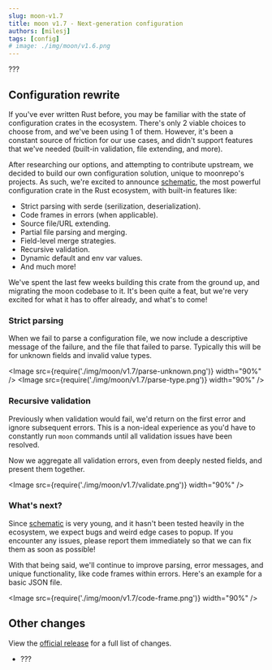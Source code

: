 ```yaml
---
slug: moon-v1.7
title: moon v1.7 - Next-generation configuration
authors: [milesj]
tags: [config]
# image: ./img/moon/v1.6.png
---
```



???

<!--truncate-->

## Configuration rewrite

If you've ever written Rust before, you may be familiar with the state of configuration crates in
the ecosystem. There's only 2 viable choices to choose from, and we've been using 1 of them.
However, it's been a constant source of friction for our use cases, and didn't support features that
we've needed (built-in validation, file extending, and more).

After researching our options, and attempting to contribute upstream, we decided to build our own
configuration solution, unique to moonrepo's projects. As such, we're excited to announce
[schematic](https://github.com/moonrepo/schematic), the most powerful configuration crate in the
Rust ecosystem, with built-in features like:

- Strict parsing with serde (serilization, deserialization).
- Code frames in errors (when applicable).
- Source file/URL extending.
- Partial file parsing and merging.
- Field-level merge strategies.
- Recursive validation.
- Dynamic default and env var values.
- And much more!

We've spent the last few weeks building this crate from the ground up, and migrating the moon
codebase to it. It's been quite a feat, but we're very excited for what it has to offer already, and
what's to come!

### Strict parsing

When we fail to parse a configuration file, we now include a descriptive message of the failure, and
the file that failed to parse. Typically this will be for unknown fields and invalid value types.

<Image src={require('./img/moon/v1.7/parse-unknown.png')} width="90%" />
<Image src={require('./img/moon/v1.7/parse-type.png')} width="90%" />

### Recursive validation

Previously when validation would fail, we'd return on the first error and ignore subsequent errors.
This is a non-ideal experience as you'd have to constantly run `moon` commands until all validation
issues have been resolved.

Now we aggregate all validation errors, even from deeply nested fields, and present them together.

<Image src={require('./img/moon/v1.7/validate.png')} width="90%" />

### What's next?

Since [schematic](https://github.com/moonrepo/schematic) is very young, and it hasn't been tested
heavily in the ecosystem, we expect bugs and weird edge cases to popup. If you encounter any issues,
please report them immediately so that we can fix them as soon as possible!

With that being said, we'll continue to improve parsing, error messages, and unique functionality,
like code frames within errors. Here's an example for a basic JSON file.

<Image src={require('./img/moon/v1.7/code-frame.png')} width="90%" />

## Other changes

View the [official release](https://github.com/moonrepo/moon/releases/tag/v1.7.0) for a full list of
changes.

- ???
